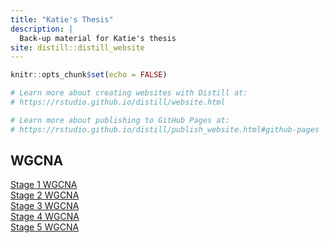 ```yaml
---
title: "Katie's Thesis"
description: |
  Back-up material for Katie's thesis
site: distill::distill_website
---
```


```r
knitr::opts_chunk$set(echo = FALSE)

# Learn more about creating websites with Distill at:
# https://rstudio.github.io/distill/website.html

# Learn more about publishing to GitHub Pages at:
# https://rstudio.github.io/distill/publish_website.html#github-pages

```

## WGCNA

[Stage 1 WGCNA](WGCNA/stage1/wgcna_results-stage1.html)  
[Stage 2 WGCNA](WGCNA/stage2/wgcna_results-stage2.html)  
[Stage 3 WGCNA](WGCNA/stage3/wgcna_results-stage3.html)  
[Stage 4 WGCNA](WGCNA/stage4/wgcna_results-stage4.html)  
[Stage 5 WGCNA](WGCNA/stage5/wgcna_results-stage5.html)  
